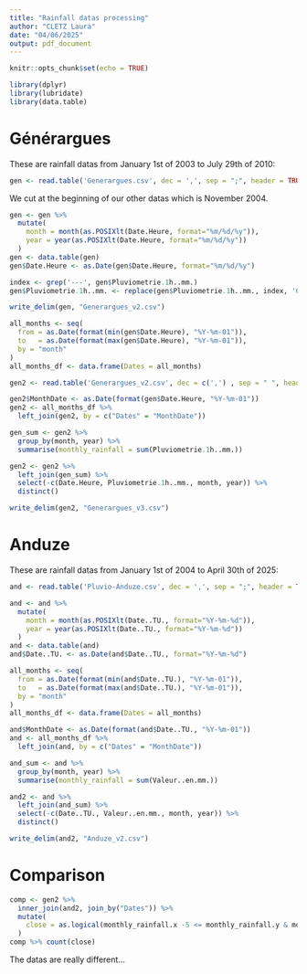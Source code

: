 ```yaml
---
title: "Rainfall datas processing"
author: "CLETZ Laura"
date: "04/06/2025"
output: pdf_document
---
```


```r
knitr::opts_chunk$set(echo = TRUE)
```

```r
library(dplyr)
library(lubridate)
library(data.table)
```

# Générargues

These are rainfall datas from January 1st of 2003 to July 29th of 2010:
```r
gen <- read.table('Generargues.csv', dec = ',', sep = ";", header = TRUE)[1:2]
```

We cut at the beginning of our other datas which is November 2004.
```r
gen <- gen %>%
  mutate(
    month = month(as.POSIXlt(Date.Heure, format="%m/%d/%y")), 
    year = year(as.POSIXlt(Date.Heure, format="%m/%d/%y"))
  ) 
gen <- data.table(gen)
gen$Date.Heure <- as.Date(gen$Date.Heure, format="%m/%d/%y")
```

```r
index <- grep('---', gen$Pluviometrie.1h..mm.)
gen$Pluviometrie.1h..mm. <- replace(gen$Pluviometrie.1h..mm., index, '0')

write_delim(gen, "Generargues_v2.csv")
```

```r
all_months <- seq(
  from = as.Date(format(min(gen$Date.Heure), "%Y-%m-01")),
  to   = as.Date(format(max(gen$Date.Heure), "%Y-%m-01")),
  by = "month"
)
all_months_df <- data.frame(Dates = all_months)

gen2 <- read.table('Generargues_v2.csv', dec = c(',') , sep = " ", header = TRUE)

gen2$MonthDate <- as.Date(format(gen$Date.Heure, "%Y-%m-01"))
gen2 <- all_months_df %>%
  left_join(gen2, by = c("Dates" = "MonthDate"))

gen_sum <- gen2 %>%
  group_by(month, year) %>%
  summarise(monthly_rainfall = sum(Pluviometrie.1h..mm.))

gen2 <- gen2 %>% 
  left_join(gen_sum) %>%
  select(-c(Date.Heure, Pluviometrie.1h..mm., month, year)) %>%
  distinct()

write_delim(gen2, "Generargues_v3.csv")
```

# Anduze

These are rainfall datas from January 1st of 2004 to April 30th of 2025:
```r
and <- read.table('Pluvio-Anduze.csv', dec = ',', sep = ";", header = TRUE)[1:2]
```

```r
and <- and %>%
  mutate(
    month = month(as.POSIXlt(Date..TU., format="%Y-%m-%d")), 
    year = year(as.POSIXlt(Date..TU., format="%Y-%m-%d"))
  ) 
and <- data.table(and)
and$Date..TU. <- as.Date(and$Date..TU., format="%Y-%m-%d")
```

```r
all_months <- seq(
  from = as.Date(format(min(and$Date..TU.), "%Y-%m-01")),
  to   = as.Date(format(max(and$Date..TU.), "%Y-%m-01")),
  by = "month"
)
all_months_df <- data.frame(Dates = all_months)

and$MonthDate <- as.Date(format(and$Date..TU., "%Y-%m-01"))
and <- all_months_df %>%
  left_join(and, by = c("Dates" = "MonthDate"))

and_sum <- and %>%
  group_by(month, year) %>%
  summarise(monthly_rainfall = sum(Valeur..en.mm.))

and2 <- and %>% 
  left_join(and_sum) %>%
  select(-c(Date..TU., Valeur..en.mm., month, year)) %>%
  distinct()

write_delim(and2, "Anduze_v2.csv")
```

# Comparison

```r
comp <- gen2 %>%
  inner_join(and2, join_by("Dates")) %>%
  mutate(
    close = as.logical(monthly_rainfall.x -5 <= monthly_rainfall.y & monthly_rainfall.y <= monthly_rainfall.x +5)
  ) 
comp %>% count(close)
```
The datas are really different...
